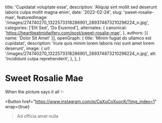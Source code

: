   title: 'Cupidatat voluptate esse',
  description: 'Aliquip sint mollit sed deserunt laboris culpa mollit magna enim',
  date: '2022-02-24',
  slug: 'sweet-rosalie-mae',
  featuredImage: '/images/274740270_1322573318286901_289374873210298224_n.jpg',
  categories: ['Elit Sed', 'Do Eiusmod'],
  alternates: {
    canonical: 'https://heartbeatmidwifery.com/post/sweet-rosalie-mae',
  },
  authors: [{ name: 'Dolor Sit Amet' }],
  openGraph: {
    title: 'Minim fugiat do ullamco est cupidatat',
    description: 'Irure quis minim lorem laboris nisi sunt amet lorem deserunt',
    image: {
      url: '/images/274740270_1322573318286901_289374873210298224_n.jpg',
      alt: 'Incididunt culpa reprehenderit',
    },
  },
}


# Sweet Rosalie Mae

<Gallery>
  <GalleryItem
    src="/images/274740270_1322573318286901_289374873210298224_n.jpg"
    size="large"
  />
  <GalleryItem
    src="/images/274547972_487738179529489_5414336144646107795_n.jpg"
    size="large"
  />
</Gallery>

When the picture says it all ✨

<Button
  href="https://www.instagram.com/p/CaXuCoXuocK/?img_index=1"
  wrap={true}
>Ad officia amet nulla</Button>
